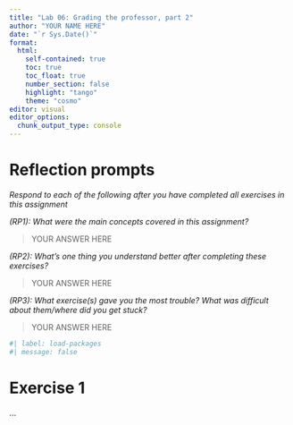 ```yaml
---
title: "Lab 06: Grading the professor, part 2"
author: "YOUR NAME HERE"
date: "`r Sys.Date()`"
format: 
  html:
    self-contained: true
    toc: true
    toc_float: true
    number_section: false
    highlight: "tango"
    theme: "cosmo"
editor: visual
editor_options: 
  chunk_output_type: console
---
```


# Reflection prompts

*Respond to each of the following after you have completed all exercises in this assignment*

*(RP1): What were the main concepts covered in this assignment?*

> YOUR ANSWER HERE

*(RP2): What's one thing you understand better after completing these exercises?*

> YOUR ANSWER HERE

*(RP3): What exercise(s) gave you the most trouble? What was difficult about them/where did you get stuck?*

> YOUR ANSWER HERE

```r
#| label: load-packages
#| message: false

```

# Exercise 1

...
